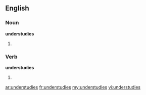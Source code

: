 ==English==

===Noun===
'''understudies'''

# {{plural of|understudy}}

===Verb===
'''understudies'''

# {{third-person singular of|understudy}}

[[ar:understudies]]
[[fr:understudies]]
[[my:understudies]]
[[vi:understudies]]